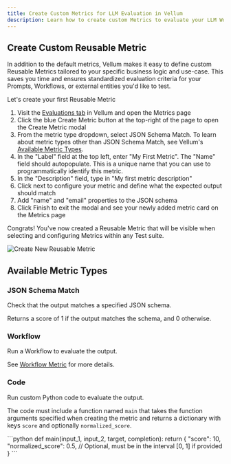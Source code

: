 ```yaml
---
title: Create Custom Metrics for LLM Evaluation in Vellum
description: Learn how to create custom Metrics to evaluate your LLM Workflows with ease. Catch edge-cases, prevent regressions, and ship AI features faster with more confidence!
---
```

## Create Custom Reusable Metric

In addition to the default metrics, Vellum makes it easy to define custom Reusable Metrics tailored to your specific business logic and use-case.
This saves you time and ensures standardized evaluation criteria for your Prompts, Workflows, or external entities you'd like to test.

Let's create your first Reusable Metric

1. Visit the [Evaluations tab](https://app.vellum.ai/evaluations) in Vellum and open the Metrics page
2. Click the blue Create Metric button at the top-right of the page to open the Create Metric modal
3. From the metric type dropdown, select JSON Schema Match. To learn about metric types other than JSON Schema Match, see Vellum's [Available Metric Types](#available-metric-types).
4. In the "Label" field at the top left, enter "My First Metric". The "Name" field should autopopulate. This is a unique name that you can use to programmatically identify this metric.
5. In the "Description" field, type in "My first metric description"
6. Click next to configure your metric and define what the expected output should match
7. Add "name" and "email" properties to the JSON schema
8. Click Finish to exit the modal and see your newly added metric card on the Metrics page

Congrats! You've now created a Reusable Metric that will be visible when selecting and configuring Metrics within any Test suite.

![Create New Reusable Metric](https://storage.googleapis.com/vellum-public/help-docs/quantitatively-evaluating-outputs/metric-creation.png)

## Available Metric Types

### JSON Schema Match

Check that the output matches a specified JSON schema.

Returns a score of 1 if the output matches the schema, and 0 otherwise.

### Workflow

Run a Workflow to evaluate the output.

See [Workflow Metric](/help-center/evaluation/workflow-evaluation-metric) for more details.

### Code

Run custom Python code to evaluate the output.

The code must include a function named `main` that takes the function arguments specified when creating the metric and returns a dictionary with keys `score` and optionally `normalized_score`.

<CodeBlock title="Example">
```python
def main(input_1, input_2, target, completion):
    return {
        "score": 10,
        "normalized_score": 0.5,  // Optional, must be in the interval [0, 1] if provided
    }
```
</CodeBlock>
